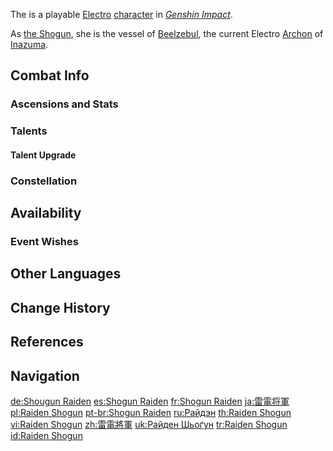 {{CharacterTabs}}
{{About|the playable character}}
{{Character Infobox
|image            = <gallery>
Character Raiden Shogun Card.png|Card
Character Raiden Shogun Full Wish.png|Wish
Character Raiden Shogun Game.png|In Game
</gallery>

<!--Playable Character Information-->
|type             = Playable
|element          = Electro
|weapon           = Polearm
|rarity           = 5
|elementNote      = Gnosis

<!--Character Information-->
|name             = Raiden Shogun
|realname         = Raiden Ei
|birthday         = June 26th
|constellation    = Imperatrix Umbrosa
|affiliation      = Inazuma City
|affiliation2     = Inazuma Shogunate
|affiliation3     = Archons
|dish             = None
|region           = Inazuma
|obtain           = Character Event Wishes
|event_name       = Reign of Serenity
|releaseDate      = 2021-09-01

<!--Titles-->
|title            = Plane of Euthymia
|title2           = Her Eternal Excellency

<!--Voice Actors-->
|voiceEN          = [[imdb:nm3304361|Anne Yatco]]<ref>Twitter: [https://twitter.com/GenshinImpact/status/1430771997605339137 EN VA Announcement]</ref>
|voiceJP          = {{w|Miyuki Sawashiro|Sawashiro Miyuki ({{Lang|mini=1|ja=沢城みゆき}})}}<ref>Twitter: [https://twitter.com/Genshin_7/status/1413467811591069702 JP VA Announcement]</ref>
|voiceCN          = [https://zh.moegirl.org.cn/菊花花 Juhuahua ({{Lang|mini=1|zh=菊花花}})]<ref>HoYoverse Chinese News: [https://ys.mihoyo.com/main/news/detail/16261 2.0版本PV：「不动鸣神，泡影断灭」]</ref>
|voiceKR          = {{w|ko:박지윤_(성우)|Park Ji-yoon ({{Lang|mini=1|ko=박지윤}})}}<ref>Twitter: [https://twitter.com/genshinimpactkr/status/1430773982895222785 KR VA Announcement]</ref>
}}
The {{Lang|'''Raiden Shogun'''|ja={{Rubi|雷|らい|電|でん|将|しょう|軍|ぐん}}|ja_rm=Raiden Shougun}} is a playable [[Electro]] [[character]] in ''[[Genshin Impact]]''.

As [[the Shogun]], she is the vessel of [[Beelzebul]], the current Electro [[Archon]] of [[Inazuma]].

==Combat Info==
===Ascensions and Stats===
{{Character Ascensions and Stats}}

===Talents===
{{Talent Table}}

====Talent Upgrade====
{{Talent Upgrade}}

===Constellation===
{{Constellation Table}}

==Availability==
===Event Wishes===
{{Featured}}

==Other Languages==
{{Other Languages|default_hidden = 1
|en      = Raiden Shogun
|zhs     = 雷电将军
|zhs_rm  = Léidiàn Jiāngjūn
|zht     = 雷電將軍
|zht_rm  = Léidiàn Jiāngjūn
|ja      = {{Rubi|雷|らい|電|でん|将|しょう|軍|ぐん}}
|ja_rm   = Raiden Shougun
|ko      = 라이덴 쇼군
|ko_rm   = Raiden Syogun
|es      = Shogun Raiden
|fr      = Shogun Raiden
|ru      = Райдэн
|th      = Raiden Shogun
|vi      = Raiden Shogun
|de      = Shougun Raiden
|id      = Raiden Shogun
|pt      = Shogun Raiden
}}

==Change History==
{{Change History|2.1}}

==References==
{{Reflist|2}}

==Navigation==
{{Character Navbox}}

<!--interwiki-->
[[de:Shougun Raiden]]
[[es:Shogun Raiden]]
[[fr:Shogun Raiden]]
[[ja:雷電将軍]]
[[pl:Raiden Shogun]]
[[pt-br:Shogun Raiden]]
[[ru:Райдэн]]
[[th:Raiden Shogun]]
[[vi:Raiden Shogun]]
[[zh:雷電將軍]]
[[uk:Райден Шьоґун]]
[[tr:Raiden Shogun]]
[[id:Raiden Shogun]]